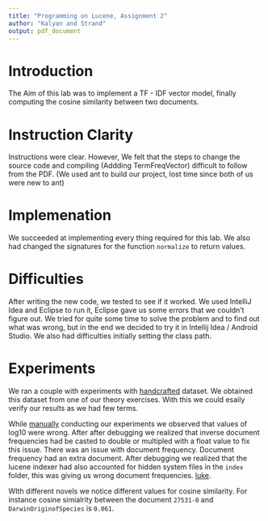```yaml
---
title: "Programming on Lucene, Assignment 2"
author: "Kalyan and Strand"
output: pdf_document
---
```


# Introduction 
The Aim of this lab was to implement a TF - IDF vector model, finally computing the cosine similarity between two documents.

# Instruction Clarity
Instructions were clear. However, We felt that the steps to change the source code and compiling (Addding TermFreqVector) difficult to follow from the PDF. (We used ant to build our project, lost time since both of us were new to ant)

# Implemenation 
We succeeded at implementing every thing required for this lab. We also had changed the signatures for the function `normalize` to return values. 

# Difficulties
After writing the new code, we tested to see if it worked. We used IntelliJ Idea and Eclipse to run it, Eclipse gave us some errors that we couldn’t figure out. We tried for quite some time to solve the problem and to find out what was wrong, but in the end we decided to try it in Intellij Idea / Android Studio.
We also had difficulties initially setting the class path.

# Experiments
We ran a couple with experiments with [handcrafted](https://github.com/krishnakalyan3/IR-Lab1/tree/master/doctest) dataset. We obtained this dataset from one of our theory exercises. With this we could esaily verify our results as we had few terms.

While [manually](https://docs.google.com/document/d/1LlbQWGHnS28Ku6VynHq4_UmMGIFZna7gU8jVWysNDqA/edit?usp=sharing) conducting our experiments we observed that values of log10 were wrong. After after debugging we realized that inverse document frequencies had be casted to double or multipled with a float value to fix this issue.
There was an issue with document frequency. Document frequency had an extra document. After debugging we realized that the lucene indexer had also accounted for hidden system files in the `index` folder, this was giving us wrong document frequencies.
[luke](https://docs.google.com/document/d/1LlbQWGHnS28Ku6VynHq4_UmMGIFZna7gU8jVWysNDqA/edit?usp=sharing). 

WIth different novels we notice different values for cosine similarity. For instance cosine simialrity between the document `27531-0` and `DarwinOriginofSpecies` is `0.061`.

